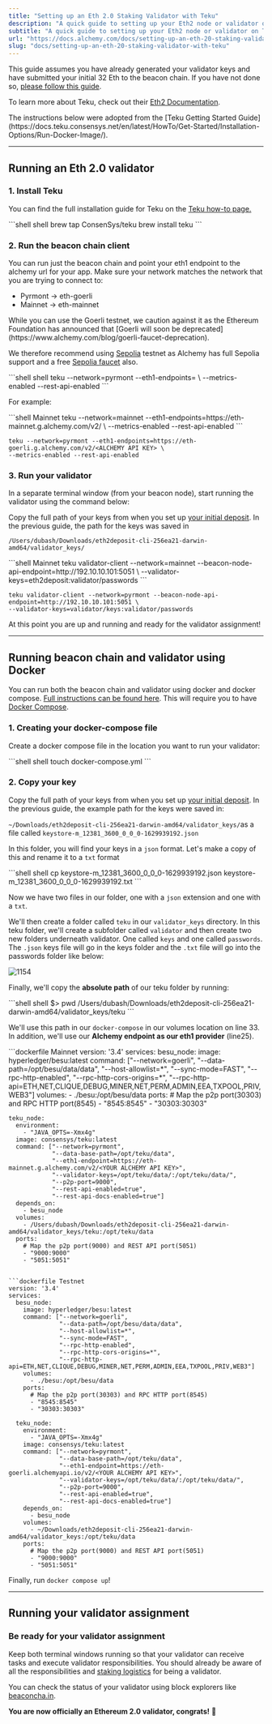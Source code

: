 ```yaml
---
title: "Setting up an Eth 2.0 Staking Validator with Teku"
description: "A quick guide to setting up your Eth2 node or validator on Teku with Alchemy as your web3 provider."
subtitle: "A quick guide to setting up your Eth2 node or validator on Teku with Alchemy as your web3 provider."
url: "https://docs.alchemy.com/docs/setting-up-an-eth-20-staking-validator-with-teku"
slug: "docs/setting-up-an-eth-20-staking-validator-with-teku"
---
```


This guide assumes you have already generated your validator keys and have submitted your initial 32 Eth to the beacon chain. If you have not done so, [please follow this guide](/docs/running-an-eth20-staking-node-or-validator-with-alchemy).

To learn more about Teku, check out their [Eth2 Documentation](https://docs.teku.consensys.net/en/latest/).

<Info>
  The instructions below were adopted from the [Teku Getting Started Guide](https://docs.teku.consensys.net/en/latest/HowTo/Get-Started/Installation-Options/Run-Docker-Image/).
</Info>

***

## Running an Eth 2.0 validator

### 1. Install Teku

You can find the full installation guide for Teku on the [Teku how-to page.](https://docs.teku.consensys.net/en/latest/HowTo/Get-Started/Installation-Options/Install-Binaries/)

<CodeGroup>
  ```shell shell
  brew tap ConsenSys/teku
  brew install teku
  ```
</CodeGroup>

### 2. Run the beacon chain client

You can run just the beacon chain and point your eth1 endpoint to the alchemy url for your app. Make sure your network matches the network that you are trying to connect to:

* Pyrmont -> eth-goerli
* Mainnet -> eth-mainnet

<Warning>
  While you can use the Goerli testnet, we caution against it as the Ethereum Foundation has announced that [Goerli will soon be deprecated](https://www.alchemy.com/blog/goerli-faucet-deprecation).

  We therefore recommend using [Sepolia](https://www.alchemy.com/overviews/sepolia-testnet) testnet as Alchemy has full Sepolia support and a free [Sepolia faucet](https://sepoliafaucet.com/) also.
</Warning>

<CodeGroup>
  ```shell shell
  teku --network=pyrmont --eth1-endpoints=<ALCHEMY API ENDPOINT HERE> \
  --metrics-enabled --rest-api-enabled
  ```
</CodeGroup>

For example:

<CodeGroup>
  ```shell Mainnet
  teku --network=mainnet --eth1-endpoints=https://eth-mainnet.g.alchemy.com/v2/<ALCHEMY API KEY> \
  --metrics-enabled --rest-api-enabled
  ```

  ```shell Testnet
  teku --network=pyrmont --eth1-endpoints=https://eth-goerli.g.alchemy.com/v2/<ALCHEMY API KEY> \
  --metrics-enabled --rest-api-enabled
  ```
</CodeGroup>

### 3. Run your validator

In a separate terminal window (from your beacon node), start running the validator using the command below:

Copy the full path of your keys from when you set up [your initial deposit](./). In the previous guide, the path for the keys was saved in

`/Users/dubash/Downloads/eth2deposit-cli-256ea21-darwin-amd64/validator_keys/`

<CodeGroup>
  ```shell Mainnet
  teku validator-client --network=mainnet --beacon-node-api-endpoint=http://192.10.10.101:5051 \
  --validator-keys=eth2deposit:validator/passwords
  ```

  ```shell Testnet
  teku validator-client --network=pyrmont --beacon-node-api-endpoint=http://192.10.10.101:5051 \
  --validator-keys=validator/keys:validator/passwords
  ```
</CodeGroup>

At this point you are up and running and ready for the validator assignment!

***

## Running beacon chain and validator using Docker

You can run both the beacon chain and validator using docker and docker compose. [Full instructions can be found here](https://docs.teku.consensys.net/en/latest/HowTo/Get-Started/Installation-Options/Run-Docker-Image/). This will require you to have [Docker Compose](https://docs.docker.com/compose/).

### 1. Creating your docker-compose file

Create a docker compose file in the location you want to run your validator:

<CodeGroup>
  ```shell shell
  touch docker-compose.yml
  ```
</CodeGroup>

### 2. Copy your key

Copy the full path of your keys from when you set up [your initial deposit](/docs). In the previous guide, the example path for the keys were saved in:

`~/Downloads/eth2deposit-cli-256ea21-darwin-amd64/validator_keys/`as a file called `keystore-m_12381_3600_0_0_0-1629939192.json`

In this folder, you will find your keys in a `json` format. Let's make a copy of this and rename it to a `txt` format

<CodeGroup>
  ```shell shell
  cp keystore-m_12381_3600_0_0_0-1629939192.json keystore-m_12381_3600_0_0_0-1629939192.txt
  ```
</CodeGroup>

Now we have two files in our folder, one with a `json` extension and one with a `txt`.

We'll then create a folder called `teku` in our `validator_keys` directory. In this teku folder, we'll create a subfolder called `validator` and then create two new folders underneath validator. One called `keys` and one called `passwords`. The `.json` keys file will go in the keys folder and the `.txt` file will go into the passwords folder like below:

![1154](2331ee9-keystore.png "keystore.png")

Finally, we'll copy the **absolute path** of our teku folder by running:

<CodeGroup>
  ```shell shell
  $> pwd
  /Users/dubash/Downloads/eth2deposit-cli-256ea21-darwin-amd64/validator_keys/teku
  ```
</CodeGroup>

We'll use this path in our `docker-compose` in our volumes location on line 33. In addition, we'll use our **Alchemy endpoint as our eth1 provider** (line25).

<CodeGroup>
  ```dockerfile Mainnet
  version: '3.4'
  services:
    besu_node:
      image: hyperledger/besu:latest
      command: ["--network=goerli",
                "--data-path=/opt/besu/data/data",
                "--host-allowlist=*",
                "--sync-mode=FAST",
                "--rpc-http-enabled",
                "--rpc-http-cors-origins=*",
                "--rpc-http-api=ETH,NET,CLIQUE,DEBUG,MINER,NET,PERM,ADMIN,EEA,TXPOOL,PRIV,WEB3"]
      volumes:
        - ./besu:/opt/besu/data
      ports:
        # Map the p2p port(30303) and RPC HTTP port(8545)
        - "8545:8545"
        - "30303:30303"

    teku_node:
      environment:
        - "JAVA_OPTS=-Xmx4g"
      image: consensys/teku:latest
      command: ["--network=pyrmont",
                "--data-base-path=/opt/teku/data",
                "--eth1-endpoint=https://eth-mainnet.g.alchemy.com/v2/<YOUR ALCHEMY API KEY>",
                "--validator-keys=/opt/teku/data/:/opt/teku/data/",
                "--p2p-port=9000",
                "--rest-api-enabled=true",
                "--rest-api-docs-enabled=true"]
      depends_on:
        - besu_node
      volumes:
        - /Users/dubash/Downloads/eth2deposit-cli-256ea21-darwin-amd64/validator_keys/teku:/opt/teku/data
      ports:
        # Map the p2p port(9000) and REST API port(5051)
        - "9000:9000"
        - "5051:5051"
  ```

  ```dockerfile Testnet
  version: '3.4'
  services:
    besu_node:
      image: hyperledger/besu:latest
      command: ["--network=goerli",
                "--data-path=/opt/besu/data/data",
                "--host-allowlist=*",
                "--sync-mode=FAST",
                "--rpc-http-enabled",
                "--rpc-http-cors-origins=*",
                "--rpc-http-api=ETH,NET,CLIQUE,DEBUG,MINER,NET,PERM,ADMIN,EEA,TXPOOL,PRIV,WEB3"]
      volumes:
        - ./besu:/opt/besu/data
      ports:
        # Map the p2p port(30303) and RPC HTTP port(8545)
        - "8545:8545"
        - "30303:30303"

    teku_node:
      environment:
        - "JAVA_OPTS=-Xmx4g"
      image: consensys/teku:latest
      command: ["--network=pyrmont",
                "--data-base-path=/opt/teku/data",
                "--eth1-endpoint=https://eth-goerli.alchemyapi.io/v2/<YOUR ALCHEMY API KEY>",
                "--validator-keys=/opt/teku/data/:/opt/teku/data/",
                "--p2p-port=9000",
                "--rest-api-enabled=true",
                "--rest-api-docs-enabled=true"]
      depends_on:
        - besu_node
      volumes:
        - ~/Downloads/eth2deposit-cli-256ea21-darwin-amd64/validator_keys:/opt/teku/data
      ports:
        # Map the p2p port(9000) and REST API port(5051)
        - "9000:9000"
        - "5051:5051"
  ```
</CodeGroup>

Finally, run `docker compose up`!

***

## Running your validator assignment

### Be ready for your validator assignment

Keep both terminal windows running so that your validator can receive tasks and execute validator responsibilities. You should already be aware of all the responsibilities and [staking logistics](https://docs.ethhub.io/ethereum-roadmap/ethereum-2.0/proof-of-stake/#staking-logistics) for being a validator.

You can check the status of your validator using block explorers like [beaconcha.in](https://beaconcha.in).

**You are now officially an Ethereum 2.0 validator, congrats!** 🎉
